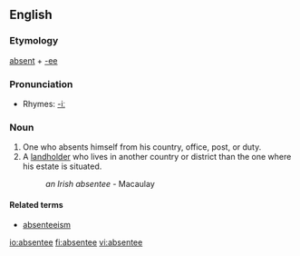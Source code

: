 ==English==
===Etymology===
[[absent]] + [[-ee]]

===Pronunciation===
*Rhymes: [[Rhymes:English:-iː|-iː]]

===Noun=== 
#One who absents himself from his country, office, post, or duty.
#A [[landholder]] who lives in another country or district than the one where his estate is situated.
#:''an Irish absentee'' - Macaulay

====Related terms====
*[[absenteeism]]

[[io:absentee]]
[[fi:absentee]]
[[vi:absentee]]